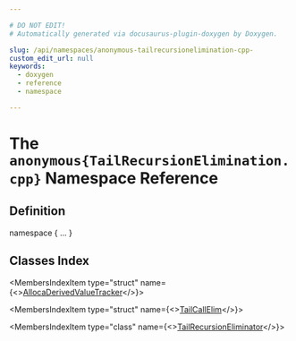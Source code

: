 ```yaml
---

# DO NOT EDIT!
# Automatically generated via docusaurus-plugin-doxygen by Doxygen.

slug: /api/namespaces/anonymous-tailrecursionelimination-cpp-
custom_edit_url: null
keywords:
  - doxygen
  - reference
  - namespace

---
```





# The `anonymous{TailRecursionElimination.cpp}` Namespace Reference

<DoxygenPage pluginConfig={pluginConfig}>



## Definition

<CodeBlock>namespace &#123; ... &#125;</CodeBlock>

## Classes Index

<MembersIndex>

<MembersIndexItem
  type="struct"
  name={<><a href="/docs/api/structs/anonymous-namespace-tailrecursionelimination-cpp-/allocaderivedvaluetracker">AllocaDerivedValueTracker</a></>}>
</MembersIndexItem>

<MembersIndexItem
  type="struct"
  name={<><a href="/docs/api/structs/anonymous-namespace-tailrecursionelimination-cpp-/tailcallelim">TailCallElim</a></>}>
</MembersIndexItem>

<MembersIndexItem
  type="class"
  name={<><a href="/docs/api/classes/anonymous-namespace-tailrecursionelimination-cpp-/tailrecursioneliminator">TailRecursionEliminator</a></>}>
</MembersIndexItem>

</MembersIndex>


</DoxygenPage>
